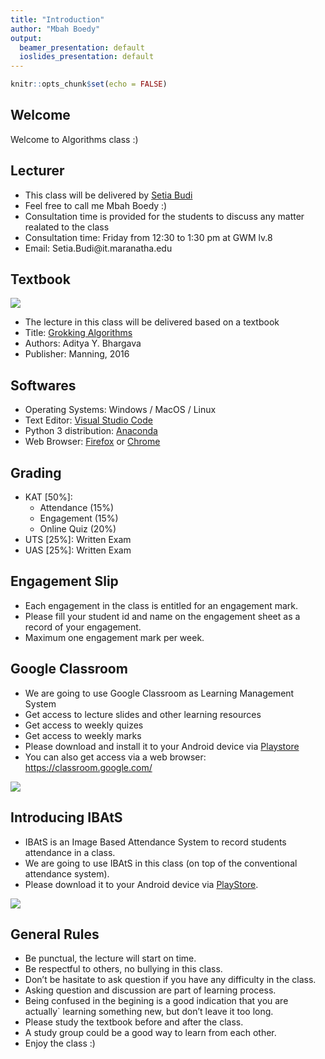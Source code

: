 ```yaml
---
title: "Introduction"
author: "Mbah Boedy"
output:
  beamer_presentation: default
  ioslides_presentation: default
---
```


```r
knitr::opts_chunk$set(echo = FALSE)
```

## Welcome
Welcome to Algorithms class :)

## Lecturer
- This class will be delivered by [Setia Budi](http://it.maranatha.edu/resume/setiabudi/)
- Feel free to call me Mbah Boedy :)
- Consultation time is provided for the students to discuss any matter realated to the class
- Consultation time: Friday from 12:30 to 1:30 pm at GWM lv.8
- Email: Setia.Budi@it.maranatha.edu

## Textbook
![](./Introduction-figure/textbook.jpg)

- The lecture in this class will be delivered based on a textbook
- Title: [Grokking Algorithms](https://www.manning.com/books/grokking-algorithms)
- Authors: Aditya Y. Bhargava  
- Publisher: Manning, 2016

## Softwares
- Operating Systems: Windows / MacOS / Linux
- Text Editor: [Visual Studio Code](https://code.visualstudio.com/)
- Python 3 distribution: [Anaconda](https://www.anaconda.com/download/)
- Web Browser: [Firefox](https://www.mozilla.org/en-US/firefox/new/) or [Chrome](https://www.google.com/chrome/browser/desktop/index.html)

## Grading
- KAT [50%]: 
  - Attendance (15%)
  - Engagement (15%)
  - Online Quiz (20%)
- UTS [25%]: Written Exam
- UAS [25%]: Written Exam

## Engagement Slip
- Each engagement in the class is entitled for an engagement mark.
- Please fill your student id and name on the engagement sheet as a record of your engagement.
- Maximum one engagement mark per week.

## Google Classroom
- We are going to use Google Classroom as Learning Management System
- Get access to lecture slides and other learning resources
- Get access to weekly quizes
- Get access to weekly marks
- Please download and install it to your Android device via [Playstore](https://play.google.com/store/apps/details?id=com.google.android.apps.classroom)
- You can also get access via a web browser: [https://classroom.google.com/](https://classroom.google.com/)

![](./Introduction-figure/Google-Classroom-Logo.png)

## Introducing IBAtS

- IBAtS is an Image Based Attendance System to record students attendance in a class.
- We are going to use IBAtS in this class (on top of the conventional attendance system).
- Please download it to your Android device via [PlayStore](https://play.google.com/store/apps/details?id=iBatsForStudent.Android).

![](./Introduction-figure/ibats.png)

## General Rules
- Be punctual, the lecture will start on time.
- Be respectful to others, no bullying in this class.
- Don't be hasitate to ask question if you have any difficulty in the class.
- Asking question and discussion are part of learning process.
- Being confused in the begining is a good indication that you are actually` learning something new, but don't leave it too long.
- Please study the textbook before and after the class.
- A study group could be a good way to learn from each other.
- Enjoy the class :)

